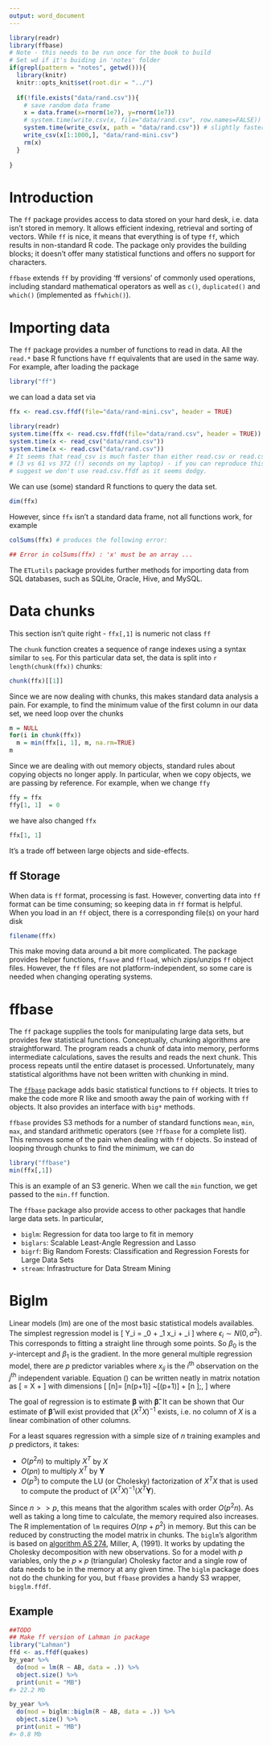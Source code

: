 ```yaml
---
output: word_document
---
```


```r
library(readr)
library(ffbase)
# Note - this needs to be run once for the book to build
# Set wd if it's buiding in 'notes' folder
if(grepl(pattern = "notes", getwd())){
  library(knitr)
  knitr::opts_knit$set(root.dir = "../")
  
  if(!file.exists("data/rand.csv")){
    # save random data frame
    x = data.frame(x=rnorm(1e7), y=rnorm(1e7))
    # system.time(write.csv(x, file="data/rand.csv", row.names=FALSE))
    system.time(write_csv(x, path = "data/rand.csv")) # slightly faster
    write_csv(x[1:1000,], "data/rand-mini.csv")
    rm(x)
  }
  
}
```

\chapter{The ff package}

#  Introduction

The `ff` package provides access to data stored on your hard desk, i.e. data isn't stored in memory. It allows efficient indexing, retrieval and sorting of vectors. While `ff` is nice, it means that everything is of type `ff`, which results in non-standard R code. The package only provides the building blocks; it doesn't offer many statistical functions and offers no support for characters. 

`ffbase` extends `ff` by providing 'ff versions' of commonly used operations,
including standard mathematical operators as well as
`c()`, `duplicated()` and `which()` (implemented as `ffwhich()`).


# Importing data

The `ff` package provides a number of functions to read in data. All the `read.*` base R functions have `ff` equivalents that are used in the same way. For example, after loading the package

```r
library("ff")
```

we can load a data set via

```r
ffx <- read.csv.ffdf(file="data/rand-mini.csv", header = TRUE)
```

```r
library(readr)
system.time(ffx <- read.csv.ffdf(file="data/rand.csv", header = TRUE))
system.time(x <- read_csv("data/rand.csv"))
system.time(x <- read.csv("data/rand.csv"))
# It seems that read_csv is much faster than either read.csv or read.csv.ffdf
# (3 vs 61 vs 372 (!) seconds on my laptop) - if you can reproduce this i 
# suggest we don't use read.csv.ffdf as it seems dodgy.
```

We can use (some) standard R functions to query the data set.

```r
dim(ffx)
```

However, since `ffx` isn't a standard data frame, not all functions work, for example

```r
colSums(ffx) # produces the following error:

## Error in colSums(ffx) : 'x' must be an array ...
```


The `ETLutils` package provides further methods for importing data from SQL databases, such as SQLite, Oracle, Hive, and MySQL. 

# Data chunks

This section isn't quite right - `ffx[,1]` is numeric not class `ff`

The `chunk` function creates a sequence of range indexes using a syntax similar to `seq`. For this particular data set, the data is split into `r length(chunk(ffx))` chunks:

```r
chunk(ffx)[[1]]
```

Since we are now dealing with chunks, this makes standard data analysis a pain. For example, to find the minimum value of the first column in our data set, we need loop over the chunks

```r
m = NULL
for(i in chunk(ffx))
  m = min(ffx[i, 1], m, na.rm=TRUE)
m
```

Since we are dealing with out memory objects, standard rules about copying objects no longer apply. In particular, when we copy objects, we are passing by reference. For example, when we change `ffy`

```r
ffy = ffx
ffy[1, 1]  = 0
```

we have also changed `ffx`

```r
ffx[1, 1]
```

It's a trade off between large objects and side-effects.  





## ff Storage

When data is `ff` format, processing is fast. However, converting data into `ff` format can be time consuming; so keeping data in `ff` format is helpful. When you load in an `ff` object, there is a corresponding file(s) on your hard disk

```r
filename(ffx)
```

This make moving data around a bit more complicated. The package provides helper functions, `ffsave` and `ffload`, which zips/unzips `ff` object files. However, the `ff` files are not platform-independent, so some care is needed when changing operating systems.


# ffbase


The `ff` package supplies the tools for manipulating large data sets, but provides few statistical functions. Conceptually, chunking algorithms are straightforward. The program reads a chunk of data into memory, performs intermediate calculations, saves the results and reads the next chunk. This process repeats until the entire dataset is processed. Unfortunately, many statistical algorithms have not been written with chunking in mind.

The [`ffbase`](http://github.com/edwindj/ffbase) package adds basic statistical functions to `ff` objects. It tries to make the code more R like and smooth away the pain of working with `ff` objects. It also provides an interface with `big*` methods.

`ffbase` provides S3 methods for a number of standard functions `mean`, `min`, `max`, and standard arithmetic operators (see `?ffbase` for a complete list). This removes some of the pain when dealing with `ff` objects. So instead of looping through chunks to find the minimum, we can do

```r
library("ffbase")
min(ffx[,1])
```

This is an example of an S3 generic. When we call the `min` function, we get passed to the `min.ff` function.

The `ffbase` package also provide access to other packages that handle large data sets. In particular,

 * `biglm`: Regression for data too large to fit in memory
 * `biglars`: Scalable Least-Angle Regression and Lasso
 * `bigrf`: Big Random Forests: Classification and Regression Forests for Large Data Sets
 * `stream`: Infrastructure for Data Stream Mining
 
# Biglm

Linear models (lm) are one of the most basic statistical models availables. The simplest regression model is 
\[
Y_i = \beta_0 + \beta_1 x_i + \epsilon_i
\]
where $\epsilon_i \sim N(0, \sigma^2)$. This corresponds to fitting a straight line through some points. So $\beta_0$ is the  $y$-intercept and $\beta_1$ is the gradient. In the more general multiple regression model, there are $p$ predictor variables
\begin{equation}
Y_i = \beta_0 + \beta_1 x_{i1} + \beta_2 x_{i2} + \cdots + \beta_p x_{ip} + \epsilon_i, 
\end{equation}
where $x_{ij}$ is the $i^\text{th}$ observation on the $j^\text{th}$ independent variable. Equation (\ref{}) can be written neatly in matrix notation as
\[
\mathbf{Y} = X \mathbf{\beta} + \mathbf{\epsilon}
\]
with dimensions
\[
[n\times 1]= [n\times (p+1)] ~[(p+1)\times 1] + [n \times 1 ]\;,
\]
where
\begin{itemize}
\item $\mathbf{Y}$ is the response vector - (dimensions $n \times 1$);
\item $X$ is the design matrix - (dimensions $n \times (p+1)$);
\item $\mathbf{\beta}$ is the parameter vector - (dimensions $(p+1) \times 1$);
\item $\mathbf{\epsilon}$ is the error vector - (dimensions $n \times 1$).
\end{itemize}
The goal of regression is to estimate $\mathbf{\beta}$ with $\mathbf{\hat\beta}$. It can be shown that 
\begin{equation}
 \mathbf{\hat\beta} = (X^T X)^{-1} X^T \mathbf{Y} \;.
\end{equation}
Our estimate of $\mathbf {\hat \beta}$ will exist provided that $(X^T X)^{-1}$
exists, i.e. no column of $X$ is a linear combination of other columns.

For a least squares regression with a simple size of $n$ training examples and $p$ predictors, it takes:

 * $O(p^2n)$ to multiply $X^T$ by $X$
 * $O(pn)$ to multiply $X^T$ by $\mathbf{Y}$
 * $O(p^3)$ to compute the LU (or Cholesky) factorization of $X^TX$ that is used to compute the product of $(X^TX)^{-1} (X^T\mathbf{Y})$.
 
Since $n >> p$, this means that the algorithm scales with order $O(p^2 n)$. As well as taking a long time to calculate, the memory required also increases. The R implementation of `lm` requires $O(np + p^2)$ in memory. But this can be reduced by constructing the model matrix in chunks. The `biglm`'s algorithm is based on [algorithm AS 274](http://lib.stat.cmu.edu/apstat/274), Miller, A, (1991). It works by updating the Cholesky decomposition with new observations. So for a model with $p$ variables, only the $p \times p$ (triangular) Cholesky factor and a single row of data needs to be in the memory at any given time. The `biglm` package does not do the chunking for you, but `ffbase` provides a handy S3 wrapper, `bigglm.ffdf`.


## Example


```r
##TODO
## Make ff version of Lahman in package
library("Lahman")
ffd <- as.ffdf(quakes)
by_year %>% 
  do(mod = lm(R ~ AB, data = .)) %>%
  object.size() %>%
  print(unit = "MB")
#> 22.2 Mb

by_year %>% 
  do(mod = biglm::biglm(R ~ AB, data = .)) %>%
  object.size() %>%
  print(unit = "MB")
#> 0.8 Mb
```


















 
 

